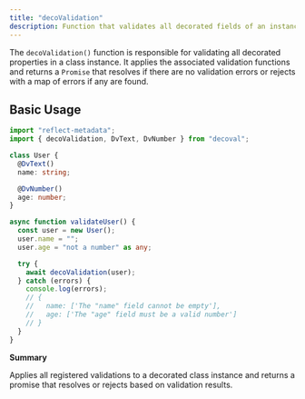 ```yaml
---
title: "decoValidation"
description: Function that validates all decorated fields of an instance, applying each rule and collecting errors.
---
```


The `decoValidation()` function is responsible for validating all decorated properties in a class instance. It applies the associated validation functions and returns a `Promise` that resolves if there are no validation errors or rejects with a map of errors if any are found.

## Basic Usage

```ts
import "reflect-metadata";
import { decoValidation, DvText, DvNumber } from "decoval";

class User {
  @DvText()
  name: string;

  @DvNumber()
  age: number;
}

async function validateUser() {
  const user = new User();
  user.name = "";
  user.age = "not a number" as any;

  try {
    await decoValidation(user);
  } catch (errors) {
    console.log(errors);
    // {
    //   name: ['The "name" field cannot be empty'],
    //   age: ['The "age" field must be a valid number']
    // }
  }
}
```

**Summary**

Applies all registered validations to a decorated class instance and returns a promise that resolves or rejects based on validation results.
